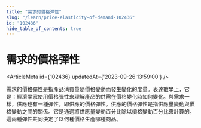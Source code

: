 ```yaml
---
title: "需求的價格彈性"
slug: "/learn/price-elasticity-of-demand-102436"
id: "102436"
hide_table_of_contents: true
---
```



# 需求的價格彈性

<ArticleMeta id={102436} updatedAt={'2023-09-26 13:59:00'} />
<div className='border-solid border-b border-t-0 my-4 border-[var(--ifm-color-gray-300)]' />

需求的價格彈性是指產品消費量隨價格變動而發生變化的度量。表達數學上，它是：經濟學家使用價格彈性來理解產品的供需在價格變化時如何變化。與需求一樣，供應也有一種彈性，即供應的價格彈性。供應的價格彈性是指供應量變動與價格變動之間的關係。它是通過將供應量變動百分比除以價格變動百分比來計算的。這兩種彈性共同決定了以何種價格生產哪種商品。
